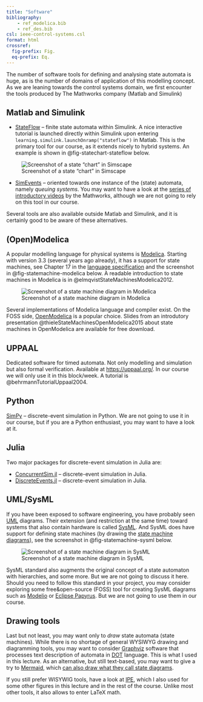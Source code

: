 ```yaml
---
title: "Software"
bibliography: 
    - ref_modelica.bib
    - ref_des.bib
csl: ieee-control-systems.csl
format: html
crossref:
  fig-prefix: Fig. 
  eq-prefix: Eq.
---
```


The number of software tools for defining and analysing state automata is huge, as is the number of domains of application of this modelling concept. As we are leaning towards the control systems domain, we first encounter the tools produced by The Mathworks company (Matlab and Simulink)

## Matlab and Simulink
- [StateFlow](https://www.mathworks.com/products/stateflow.html) – finite state automata within Simulink. A nice interactive tutorial is launched directly within Simulink upon entering `learning.simulink.launchOnramp("stateflow")` in Matlab. This is the primary tool for our course, as it extends nicely to hybrid systems. An example is shown in @fig-statechart-stateflow below.

![Screenshot of a state "chart" in Simscape](des_figures/aircontrol-chart_stateflow.png){#fig-statechart-stateflow}

- [SimEvents](https://www.mathworks.com/products/simevents.html) – oriented towards one instance of the (state) automata, namely *queuing systems*. You may want to have a look at the [series of introductory videos](https://www.mathworks.com/videos/series/understanding-discrete-event-simulation.html) by the Mathworks, although we are not going to rely on this tool in our course.

Several tools are also available outside Matlab and Simulink, and it is certainly good to be aware of these alternatives.

## (Open)Modelica

A popular modelling language for physical systems is [Modelica](https://www.modelica.org). Starting with version 3.3 (several years ago already), it has a support for state machines, see Chapter 17 in the [language specification](https://specification.modelica.org/master/state-machines.html) and the screenshot in @fig-statemachine-modelica below. A readable introduction to state machines in Modelica is in @elmqvistStateMachinesModelica2012.

![Screenshot of a state machine diagram in Modelica](des_figures/statemachine_modelica.png){#fig-statemachine-modelica}

Several implementations of Modelica language and compiler exist. On the FOSS side, [OpenModelica](https://openmodelica.org) is a popular choice. Slides from an introdutory presentation @thieleStateMachinesOpenModelica2015 about state machines in OpenModelica are available for free download.

## UPPAAL

Dedicated software for timed automata. Not only modelling and simulation but also formal verification. Available at [https://uppaal.org/](https://uppaal.org). In our course we will only use it in this block/week. A tutorial is @behrmannTutorialUppaal2004.

## Python

[SimPy](https://simpy.readthedocs.io/en/latest/) – discrete-event simulation in Python. We are not going to use it in our course, but if you are a Python enthusiast, you may want to have a look at it.

## Julia

Two major packages for discrete-event simulation in Julia are:

- [ConcurrentSim.jl](https://github.com/JuliaDynamics/ConcurrentSim.jl) – discrete-event simulation in Julia.
- [DiscreteEvents.jl](https://github.com/JuliaDynamics/DiscreteEvents.jl) – discrete-event simulation in Julia.

## UML/SysML

If you have been exposed to software engineering, you have probably seen [UML](https://www.uml.org) diagrams. Their extension (and restriction at the same time) toward systems that also contain hardware is called [SysML](https://sysml.org). And SysML does have support for defining state machines (by drawing the [state machine diagrams]((https://sysml.org/sysml-faq/what-is-state-machine-diagram.html))), see the screenshot in @fig-statemachine-sysml below.

![Screenshot of a state machine diagram in SysML](des_figures/statemachine_sysml.png){#fig-statemachine-sysml}

SysML standard also augments the original concept of a state automaton with hierarchies, and some more. But we are not going to discuss it here. Should you need to follow this standard in your project, you may consider exploring some free&open-source (FOSS) tool for creating SysML diagrams such as [Modelio](https://www.modelio.org) or [Eclipse Papyrus](https://eclipse.dev/papyrus/). But we are not going to use them in our course.

## Drawing tools

Last but not least, you may want only to *draw* state automata (state machines). While there is no shortage of general WYSIWYG drawing and diagramming tools, you may want to consider [Graphviz](https://graphviz.org) software that processes text description of automata in [DOT](https://graphviz.org/doc/info/lang.html) language. This is what I used in this lecture. As an alternative, but still text-based, you may want to give a try to [Mermaid](https://mermaid.js.org), which [can also draw what they call state diagrams](https://mermaid.js.org/syntax/stateDiagram.html).

If you still prefer WISYWIG tools, have a look at [IPE](https://ipe.otfried.org), which I also used for some other figures in this lecture and in the rest of the course. Unlike most other tools, it also allows to enter LaTeX math.

